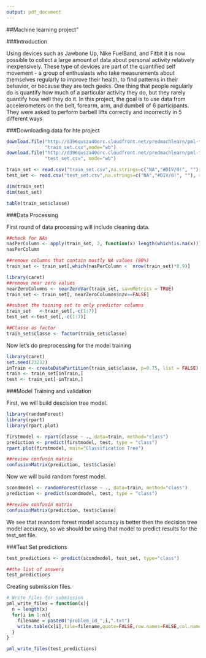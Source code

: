 ```yaml
---
output: pdf_document
---
```

##Machine learning project"

###Introduction

Using devices such as Jawbone Up, Nike FuelBand, and Fitbit it is now possible to collect a large amount of data about personal activity relatively inexpensively. These type of devices are part of the quantified self movement - a group of enthusiasts who take measurements about themselves regularly to improve their health, to find patterns in their behavior, or because they are tech geeks. One thing that people regularly do is quantify how much of a particular activity they do, but they rarely quantify how well they do it. In this project, the goal is to use data from accelerometers on the belt, forearm, arm, and dumbell of 6 participants. They were asked to perform barbell lifts correctly and incorrectly in 5 different ways

###Downloading data for hte project

```r
download.file("http://d396qusza40orc.cloudfront.net/predmachlearn/pml-training.csv",
              "train_set.csv",mode="wb")
download.file("http://d396qusza40orc.cloudfront.net/predmachlearn/pml-testing.csv",
              "test_set.csv", mode="wb")

train_set <- read.csv("train_set.csv",na.strings=c("NA","#DIV/0!", ""), row.names = 1)
test_set <- read.csv("test_set.csv",na.strings=c("NA","#DIV/0!", ""), row.names = 1)

dim(train_set)
dim(test_set)

table(train_set$classe)
```

###Data Processing

First round of data processing will include cleaning data.

```r
##check for NAs
nasPerColumn <- apply(train_set, 2, function(x) length(which(is.na(x))))
nasPerColumn

##remove columns that contain mostly NA values (90%)
train_set <- train_set[,which(nasPerColumn <  nrow(train_set)*0.9)]

library(caret)
##remove near zero values
nearZeroColumns <- nearZeroVar(train_set, saveMetrics = TRUE)
train_set <- train_set[, nearZeroColumns$nzv==FALSE]

##subset the taining set to only predictor columns
train_set   <-train_set[,-c(1:7)]
test_set <-test_set[,-c(1:7)]

##Classe as factor
train_set$classe <- factor(train_set$classe)
```

Now let's do preprocessing for the model training

```r
library(caret)
set.seed(23232)
inTrain <- createDataPartition(train_set$classe, p=0.75, list = FALSE)
train <- train_set[inTrain,]
test <- train_set[-inTrain,]
```

###Model Training and validation

First, we will build descision tree model.

```r
library(randomForest)
library(rpart)
library(rpart.plot)

firstmodel <- rpart(classe ~ ., data=train, method="class")
prediction <- predict(firstmodel, test, type = "class")
rpart.plot(firstmodel, main="Classification Tree")

##review confusin matrix
confusionMatrix(prediction, test$classe)
```

Now we will build random forest model.

```r
scondmodel <- randomForest(classe ~ ., data=train, method="class")
prediction <- predict(scondmodel, test, type = "class")

##review confusin matrix
confusionMatrix(prediction, test$classe)
```

We see that reandom forest model accuracy is better then the decision tree model accuracy, so we should be using that model to predict results for the test_set file.

###Test Set predictions

```r
test_predictions <- predict(scondmodel, test_set, type="class")

##the list of answers
test_predictions
```

Creating submission files.

```r
# Write files for submission
pml_write_files = function(x){
  n = length(x)
  for(i in 1:n){
    filename = paste0("problem_id_",i,".txt")
    write.table(x[i],file=filename,quote=FALSE,row.names=FALSE,col.names=FALSE)
  }
}

pml_write_files(test_predictions)
```
